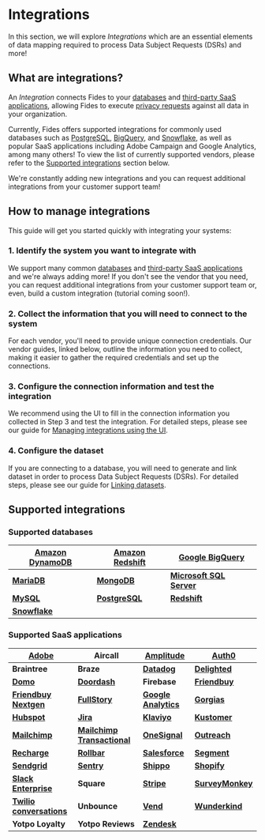 
# Integrations

In this section, we will explore _Integrations_ which are an essential elements of data mapping required to process Data Subject Requests (DSRs) and more!

## What are integrations?

An _Integration_ connects Fides to your [databases](integrations/databases) and [third-party SaaS applications](integration./integrations/saas-integrations), allowing Fides to execute [privacy requests](privacy-requests) against all data in your organization.

Currently, Fides offers supported integrations for commonly used databases such as [PostgreSQL](integrations/databases/postgresql), [BigQuery](integrations/databases/bigquery), and [Snowflake](integrations/databases/snowflake), as well as popular SaaS applications including Adobe Campaign and Google Analytics, among many others! To view the list of currently supported vendors, please refer to the [Supported integrations](#supported_integrations) section below.

We're constantly adding new integrations and you can request additional integrations from your customer support team!

## How to manage integrations

This guide will get you started quickly with integrating your systems:

### 1. Identify the system you want to integrate with

We support many common [databases](./integrations/databases) and [third-party SaaS applications](./integration./integrations/saas-integrations) and we're always adding more!
If you don't see the vendor that you need, you can request additional integrations from your customer support team or, even, build a custom integration (tutorial coming soon!).

### 2. Collect the information that you will need to connect to the system

For each vendor, you'll need to provide unique connection credentials. Our vendor guides, linked below, outline the information you need to collect, making it easier to gather the required credentials and set up the connections.

### 3. Configure the connection information and test the integration

We recommend using the UI to fill in the connection information you collected in Step 3 and test the integration. For detailed steps, please see our guide for [Managing integrations using the UI](integrations/manage-integrations).

### 4. Configure the dataset

If you are connecting to a database, you will need to generate and link dataset in order to process Data Subject Requests (DSRs). For detailed steps, please see our guide for [Linking datasets](/user-guides/datasets/link-datasets).

## Supported integrations

### Supported databases

| [**Amazon DynamoDB**](/user-guides/integrations/databases/dynamodb) | [**Amazon Redshift**](/user-guides/integrations/databases/redshift) | [**Google BigQuery**](/user-guides/integrations/databases/bigquery)   |
| ------------------------------------------------------------------- | ------------------------------------------------------------------- | --------------------------------------------------------------------- |
| [**MariaDB**](/user-guides/integrations/databases/mariadb)          | [**MongoDB**](/user-guides/integrations/databases/mongodb)          | [**Microsoft SQL Server**](/user-guides/integrations/databases/mssql) |
| [**MySQL**](/user-guides/integrations/databases/mysql)              | [**PostgreSQL**](/user-guides/integrations/databases/postgresql)    | [**Redshift**](/user-guides/integrations/databases/redshift)          |
| [**Snowflake**](/user-guides/integrations/databases/snowflake)      |

### Supported SaaS applications

| [**Adobe**](./integrations/saas-integrations/adobe-campaign)                      | **Aircall**                                                                             | [**Amplitude**](./integrations/saas-integrations/amplitude)               | [**Auth0**](./integrations/saas-integrations/auth0)                |
| --------------------------------------------------------------------------------- | --------------------------------------------------------------------------------------- | ------------------------------------------------------------------------- | ------------------------------------------------------------------ |
| **Braintree**                                                                     | **Braze**                                                                               | [**Datadog**](./integrations/saas-integrations/datadog)                   | [**Delighted**](./integrations/saas-integrations/delighted)        |
| [**Domo**](./integrations/saas-integrations/domo)                                 | [**Doordash**](./integrations/saas-integrations/doordash)                               | **Firebase**                                                              | [**Friendbuy**](./integrations/saas-integrations/friendbuy)        |
| [**Friendbuy Nextgen**](./integrations/saas-integrations/friendbuy-nextgen)       | [**FullStory**](./integrations/saas-integrations/fullstory)                             | [**Google Analytics**](./integrations/saas-integrations/google-analytics) | [**Gorgias**](./integrations/saas-integrations/gorgias)            |
| [**Hubspot**](./integrations/saas-integrations/hubspot)                           | [**Jira**](./integrations/saas-integrations/jira)                                       | [**Klaviyo**](./integrations/saas-integrations/klaviyo)                   | [**Kustomer**](./integrations/saas-integrations/kustomer)          |
| [**Mailchimp**](./integrations/saas-integrations/mailchimp)                       | [**Mailchimp Transactional**](./integrations/saas-integrations/mailchimp-transactional) | [**OneSignal**](./integrations/saas-integrations/onesignal)               | [**Outreach**](./integrations/saas-integrations/outreach)          |
| [**Recharge**](./integrations/saas-integrations/recharge)                         | [**Rollbar**](./integrations/saas-integrations/rollbar)                                 | [**Salesforce**](./integrations/saas-integrations/salesforce)             | [**Segment**](./integrations/saas-integrations/segment)            |
| [**Sendgrid**](./integrations/saas-integrations/sendgrid)                         | [**Sentry**](./integrations/saas-integrations/sentry)                                   | [**Shippo**](./integrations/saas-integrations/shippo)                     | [**Shopify**](./integrations/saas-integrations/shopify)            |
| [**Slack Enterprise**](./integrations/saas-integrations/slack-enterprise)         | **Square**                                                                              | [**Stripe**](./integrations/saas-integrations/stripe)                     | [**SurveyMonkey**](./integrations/saas-integrations/survey-monkey) |
| [**Twilio conversations**](./integrations/saas-integrations/twilio-conversations) | **Unbounce**                                                                            | [**Vend**](./integrations/saas-integrations/vend)                         | [**Wunderkind**](./integrations/saas-integrations/wunderkind)      |
| **Yotpo Loyalty**                                                                 | **Yotpo Reviews**                                                                       | [**Zendesk**](./integrations/saas-integrations/zendesk)                   |
